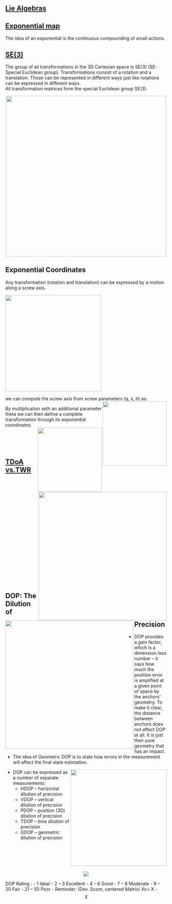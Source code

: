 
   <!---
Started to write on Sep 9 2021
Zahra
-->

## [Lie Algebras](https://www.math.uni-hamburg.de/home/wockel/teaching/data/cohomology_of_lie_algebras_imani.pdf)

## [Exponential map](https://math.stackexchange.com/questions/999515/meaning-of-exponential-map)
   The idea of an exponential is the continuous compounding of small actions.

## [SE(3)](https://rock-learning.github.io/pytransform3d/transformations.html)
   The group of all transformations in the 3D Cartesian space is SE(3) (SE: Special Euclidean group). Transformations consist of a rotation and a translation. Those can be represented in different ways just like rotations can be expressed in different ways.  
   All transformation matrices form the special Euclidean group SE(3).  
 <p align="center">
   <img src="https://user-images.githubusercontent.com/46463022/132751832-1101fca9-34db-48e9-970d-e0b155892fc1.png" width="500">
 </p>
 
## Exponential Coordinates  
   Any transformation (rotation and translation) can be expressed by a motion along a screw axis.      
    
<img src="https://user-images.githubusercontent.com/46463022/132752705-5a27a1c4-4e18-4c81-90c3-5bdf29ea7a48.png" width="300">  

we can compute the screw axis from screw parameters (q, s, h) as:
<img align="right" width="200"  src="https://user-images.githubusercontent.com/46463022/132754648-6750bee9-b32a-4837-9695-6a269f518964.png">    

By multiplication with an additional parameter theta we can then define a complete transformation through its exponential coordinates:  
<img align="right" width="200" src="https://user-images.githubusercontent.com/46463022/132753770-14b46a46-881c-4315-8e78-ff9933e621ce.png">

<br/>
<br/>
<br/>

## [TDoA vs.TWR](https://www.mdpi.com/1424-8220/18/6/1875)    
<img align="right" width="400" src="https://user-images.githubusercontent.com/46463022/132772005-229411ec-96fa-449d-b691-c6df1db1b59a.png" />   
<img align="left" width="400" src="https://user-images.githubusercontent.com/46463022/132771936-a99bdfec-efd3-44b4-adc7-8ddf510c87a4.png" />   

<br/>
<br/>
<br/>
<br/>
<br/>
<br/>
<br/>
<br/>
<br/>
<br/>
<br/>
<br/>
<br/>
<br/>
<br/>
<br/>
<br/>





## DOP: The Dilution of Precision
- DOP provides a gain factor, which is a dimension-less number – it says how much the position error is amplified at a given point of space by the anchors’ geometry. To make it clear, the distance between anchors does not affect DOP at all. It is just their pure geometry that has an impact.
- The idea of Geometric DOP is to state how errors in the measurement will affect the final state estimation.

<img align="right" width="300" src="https://user-images.githubusercontent.com/46463022/133940819-99f276b5-b94d-41f5-b350-52669dc159ff.png">

- DOP can be expressed as a number of separate measurements:
    - HDOP – horizontal dilution of precision
    - VDOP – vertical dilution of precision
    - PDOP – position (3D) dilution of precision
    - TDOP – time dilution of precision
    - GDOP – geometric dilution of precision

<br/>
<br/>
<br/>
<br/>

<p align="center">
   <img src=https://user-images.githubusercontent.com/46463022/133940483-b96725a7-ef5d-4c62-86e0-92411ab89644.png>
</p>

DOP Rating :
   - 1 Ideal 
   - 2 – 3 Excellent 
   - 4 – 6 Good 
   - 7 – 8 Moderate 
   - 9 – 20 Fair 
   - 21 – 50 Poor
- Reminder: (Dev. Score, centered Matrix) Xc= X - $$\tilde{X}$$




